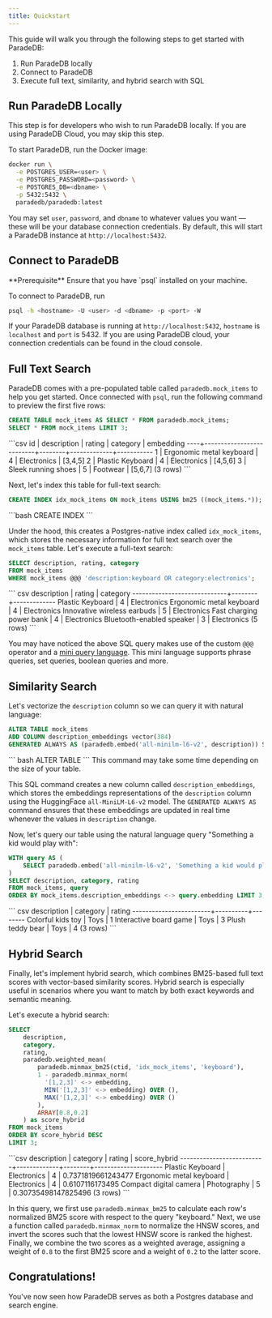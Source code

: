 ```yaml
---
title: Quickstart
---
```


This guide will walk you through the following steps to get started with ParadeDB:

1. Run ParadeDB locally
2. Connect to ParadeDB
3. Execute full text, similarity, and hybrid search with SQL

## Run ParadeDB Locally

<Note>
  This step is for developers who wish to run ParadeDB locally. If you are using
  ParadeDB Cloud, you may skip this step.
</Note>

To start ParadeDB, run the Docker image:

```bash
docker run \
  -e POSTGRES_USER=<user> \
  -e POSTGRES_PASSWORD=<password> \
  -e POSTGRES_DB=<dbname> \
  -p 5432:5432 \
  paradedb/paradedb:latest
```

You may set `user`, `password`, and `dbname` to whatever values you want — these will be your database
connection credentials. By default, this will start a ParadeDB instance at `http://localhost:5432`.

## Connect to ParadeDB

<Info>
  **Prerequisite** Ensure that you have `psql` installed on your machine.
</Info>

To connect to ParadeDB, run

```bash
psql -h <hostname> -U <user> -d <dbname> -p <port> -W
```

If your ParadeDB database is running at `http://localhost:5432`, `hostname` is `localhost` and `port` is 5432. If you are using ParadeDB cloud, your connection credentials can be found in the cloud console.

## Full Text Search

ParadeDB comes with a pre-populated table called `paradedb.mock_items` to help you get started.
Once connected with `psql`, run the following command to preview the first five rows:

```sql
CREATE TABLE mock_items AS SELECT * FROM paradedb.mock_items;
SELECT * FROM mock_items LIMIT 3;
```

<Accordion title="Expected Response">
```csv
 id |       description        | rating |  category   | embedding
----+--------------------------+--------+-------------+-----------
  1 | Ergonomic metal keyboard |      4 | Electronics | [3,4,5]
  2 | Plastic Keyboard         |      4 | Electronics | [4,5,6]
  3 | Sleek running shoes      |      5 | Footwear    | [5,6,7]
(3 rows)
```
</Accordion>

Next, let's index this table for full-text search:

```sql
CREATE INDEX idx_mock_items ON mock_items USING bm25 ((mock_items.*));
```

<Accordion title="Expected Response">
```bash 
CREATE INDEX 
```
</Accordion>

Under the hood, this creates a Postgres-native index called `idx_mock_items`, which
stores the necessary information for full text search over the `mock_items` table.
Let's execute a full-text search:

```sql
SELECT description, rating, category
FROM mock_items
WHERE mock_items @@@ 'description:keyboard OR category:electronics';
```

<Accordion title="Expected Response">
``` csv
         description         | rating |  category
-----------------------------+--------+-------------
 Plastic Keyboard            |      4 | Electronics
 Ergonomic metal keyboard    |      4 | Electronics
 Innovative wireless earbuds |      5 | Electronics
 Fast charging power bank    |      4 | Electronics
 Bluetooth-enabled speaker   |      3 | Electronics
(5 rows)
```
</Accordion>

You may have noticed the above SQL query makes use of
the custom `@@@` operator and a [mini query language](search/bm25). This mini language supports phrase queries, 
set queries, boolean queries and more.

## Similarity Search

Let's vectorize the `description` column so we can query it with natural language:

```sql
ALTER TABLE mock_items
ADD COLUMN description_embeddings vector(384)
GENERATED ALWAYS AS (paradedb.embed('all-minilm-l6-v2', description)) STORED;
```

<Accordion title="Expected Response">
``` bash 
ALTER TABLE 
```
</Accordion>

<Note>
  This command may take some time depending on the size of your table.
</Note>

This SQL command creates a new column called `description_embeddings`, which stores the embeddings representations
of the `description` column using the HuggingFace `all-MiniLM-L6-v2` model.
The `GENERATED ALWAYS AS` command ensures that these embeddings are updated in real time whenever the values
in `description` change.

Now, let's query our table using the natural language query "Something a kid would play with":

```sql
WITH query AS (
    SELECT paradedb.embed('all-minilm-l6-v2', 'Something a kid would play with')::vector AS embedding
)
SELECT description, category, rating
FROM mock_items, query 
ORDER BY mock_items.description_embeddings <-> query.embedding LIMIT 3;
```

<Accordion title="Expected Response">
``` csv 
      description       | category | rating
------------------------+----------+--------
 Colorful kids toy      | Toys     |      1
 Interactive board game | Toys     |      3
 Plush teddy bear       | Toys     |      4
(3 rows)
```
</Accordion>

## Hybrid Search

Finally, let's implement hybrid search, which combines BM25-based full text scores with vector-based 
similarity scores. Hybrid search is especially useful in scenarios where you want to match by both 
exact keywords and semantic meaning.

Let's execute a hybrid search:

```sql 
SELECT
    description,
    category,
    rating,
    paradedb.weighted_mean(
        paradedb.minmax_bm25(ctid, 'idx_mock_items', 'keyboard'),
        1 - paradedb.minmax_norm(
          '[1,2,3]' <-> embedding, 
          MIN('[1,2,3]' <-> embedding) OVER (), 
          MAX('[1,2,3]' <-> embedding) OVER ()
        ),
        ARRAY[0.8,0.2]
    ) as score_hybrid
FROM mock_items
ORDER BY score_hybrid DESC
LIMIT 3;
```
<Accordion title="Expected Response">
```csv 
       description        |  category   | rating |    score_hybrid
--------------------------+-------------+--------+---------------------
 Plastic Keyboard         | Electronics |      4 |  0.7371819661243477
 Ergonomic metal keyboard | Electronics |      4 |     0.6107116173495
 Compact digital camera   | Photography |      5 | 0.30735498147825496
(3 rows)
```
</Accordion>

In this query, we first use `paradedb.minmax_bm25` to calculate each row's normalized BM25 score with respect to 
the query "keyboard." Next, we use a function called `paradedb.minmax_norm` to normalize the HNSW scores, and invert 
the scores such that the lowest HNSW score is ranked the highest. Finally, we combine the two scores as a weighted average, assigning a weight of `0.8` to the first BM25 score and 
a weight of `0.2` to the latter score.

## Congratulations!

You've now seen how ParadeDB serves as both a Postgres database and search engine.
